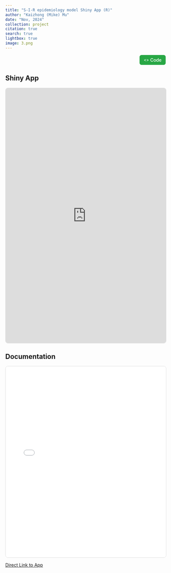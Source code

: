 ```yaml
---
title: "S-I-R epidemiology model Shiny App (R)"
author: "Kaizhong (Mike) Mu"
date: "Nov, 2024"
collection: project
citation: true
search: true
lightbox: true
image: 3.png
---  
```


```{=html}
<div style="text-align: right; margin-bottom: 10px;">
    <a href="https://github.com/Kaizhongmu/SIR_Epidemiology_Model" target="_blank" style="text-decoration: none; color: #fff; background-color: #28a745; border: 1px solid #28a745; padding: 6px 12px; border-radius: 6px; font-size: 14px; font-family: -apple-system, BlinkMacSystemFont, 'Segoe UI', sans-serif; display: inline-flex; align-items: center; gap: 4px; font-weight: 500;">
        <span style="font-size: 12px;">&lt;&gt;</span> Code
    </a>
</div>
```

## Shiny App

<iframe src="https://depeng.shinyapps.io/R_final_project/" 
        width="100%" 
        height="800px" 
        style="border: 1px solid #ddd; border-radius: 8px;">
    <p>Your browser does not support iframes. 
       <a href="https://depeng.shinyapps.io/R_final_project/" target="_blank">Open S-I-R Epidemiology Model App</a>
    </p>
</iframe>

## Documentation

<iframe src="R_final_readme.pdf" 
        width="100%" 
        height="600px" 
        style="border: 1px solid #ddd; border-radius: 8px;">
    <p>Your browser does not support PDFs. 
       <a href="R_final_readme.pdf" target="_blank">Download Documentation</a>
    </p>
</iframe>

[Direct Link to App](https://depeng.shinyapps.io/R_final_project/){target="_blank"}
